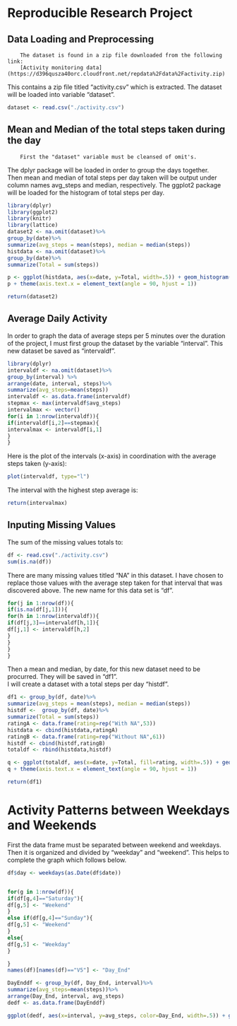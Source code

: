 Reproducible Research Project
=============================
        
        Data Loading and Preprocessing
------------------------------
        The dataset is found in a zip file downloaded from the following link: 
        [Activity monitoring data](https://d396qusza40orc.cloudfront.net/repdata%2Fdata%2Factivity.zip)
This contains a zip file titled "activity.csv" which is extracted.
The dataset will be loaded into variable "dataset".

```r
dataset <- read.csv("./activity.csv")
```

Mean and Median of the total steps taken during the day
--------------------------------------------------------
        
        First the "dataset" variable must be cleansed of omit's.  
The dplyr package will be loaded in order to group the days together.  
Then mean and median of total steps per day taken will be output under column names avg_steps and median, respectively.
The ggplot2 package will be loaded for the histogram of total steps per day.
```r
library(dplyr)
library(ggplot2)
library(knitr)
library(lattice)
dataset2 <- na.omit(dataset)%>%
group_by(date)%>%
summarize(avg_steps = mean(steps), median = median(steps))
histdata <- na.omit(dataset)%>%
group_by(date)%>%
summarize(Total = sum(steps))

p <- ggplot(histdata, aes(x=date, y=Total, width=.5)) + geom_histogram(stat="identity")
p + theme(axis.text.x = element_text(angle = 90, hjust = 1))

return(dataset2)
```

Average Daily Activity
----------------------

In order to graph the data of average steps per 5 minutes over the duration of the project, I must first group the dataset by the 
variable "interval".  This new dataset be saved as "intervaldf".

```r
library(dplyr)
intervaldf <- na.omit(dataset)%>%
group_by(interval) %>%
arrange(date, interval, steps)%>%
summarize(avg_steps=mean(steps))
intervaldf <- as.data.frame(intervaldf)
stepmax <- max(intervaldf$avg_steps)
intervalmax <- vector()
for(i in 1:nrow(intervaldf)){
if(intervaldf[i,2]==stepmax){
intervalmax <- intervaldf[i,1]
}
}

```
Here is the plot of the intervals (x-axis) in coordination with the average steps taken (y-axis):
```r

plot(intervaldf, type="l")

```

The interval with the highest step average is:
```r
return(intervalmax)
```

Inputing Missing Values
-----------------------

The sum of the missing values totals to:
```r
df <- read.csv("./activity.csv")
sum(is.na(df))
```

There are many missing values titled "NA" in this dataset.  I have chosen to replace those values with the average step taken for that interval that was discovered above.  The new name for this data set is "df".

```r
for(j in 1:nrow(df)){
if(is.na(df[j,1])){
for(h in 1:nrow(intervaldf)){
if(df[j,3]==intervaldf[h,1]){
df[j,1] <- intervaldf[h,2]
}
}
}
}
```

Then a mean and median, by date, for this new dataset need to be procurred.  They will be saved in "df1".  
I will create a dataset with a total steps per day "histdf".

```r

df1 <- group_by(df, date)%>%
summarize(avg_steps = mean(steps), median = median(steps))
histdf <-  group_by(df, date)%>%
summarize(Total = sum(steps))
ratingA <- data.frame(rating=rep("With NA",53))
histdata <- cbind(histdata,ratingA)
ratingB <- data.frame(rating=rep("Without NA",61))
histdf <- cbind(histdf,ratingB)
totaldf <- rbind(histdata,histdf)

q <- ggplot(totaldf, aes(x=date, y=Total, fill=rating, width=.5)) + geom_histogram(stat="identity",binwidth=.5)
q + theme(axis.text.x = element_text(angle = 90, hjust = 1))

return(df1)
```

Activity Patterns between Weekdays and Weekends
===============================================
First the data frame must be separated between weekend and weekdays.  Then it is organized and divided by "weekday" and "weekend".  This helps to complete the graph which follows below.

```r

df$day <- weekdays(as.Date(df$date))


for(g in 1:nrow(df)){
if(df[g,4]=="Saturday"){
df[g,5] <- "Weekend"
}
else if(df[g,4]=="Sunday"){
df[g,5] <- "Weekend"                
}
else{
df[g,5] <- "Weekday"
}

}
names(df)[names(df)=="V5"] <- "Day_End"

DayEnddf <- group_by(df, Day_End, interval)%>%
summarize(avg_steps=mean(steps))%>%
arrange(Day_End, interval, avg_steps)
dedf <- as.data.frame(DayEnddf)

ggplot(dedf, aes(x=interval, y=avg_steps, color=Day_End, width=.5)) + geom_line(stat="identity",size=1)


```